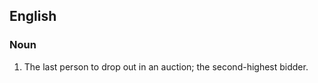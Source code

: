 ==English==
===Noun===
{{en-noun}}
# The last person to drop out in an auction; the second-highest bidder.